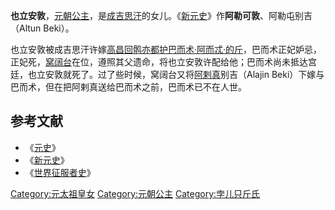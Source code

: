 '''也立安敦'''，[[元朝|元朝]][[公主|公主]]，是[[成吉思汗|成吉思汗]]的女儿。《[[新元史|新元史]]》作'''阿勒可敦'''、阿勒屯别吉（Altun Beki）。

也立安敦被成吉思汗许嫁[[高昌回鹘|高昌回鹘]][[亦都护|亦都护]][[巴而术·阿而忒·的斤|巴而术·阿而忒·的斤]]，巴而术正妃妒忌，正妃死，[[窝阔台|窝阔台]]在位，遵照其父遗命，将也立安敦许配给他；巴而术尚未抵达宫廷，也立安敦就死了。过了些时候，窝阔台又将[[阿剌真|阿剌真]]别吉（Alajin Beki）下嫁与巴而术，但在把阿剌真送给巴而术之前，巴而术已不在人世。

==参考文献==
*《[[元史|元史]]》
*《[[新元史|新元史]]》
*《[[世界征服者史|世界征服者史]]》

[[Category:元太祖皇女|Category:元太祖皇女]]
[[Category:元朝公主|Category:元朝公主]]
[[Category:孛儿只斤氏|Category:孛儿只斤氏]]